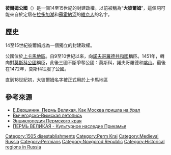 {{Expand language|time=2017-04-04T04:53:36+00:00}}
{{Infobox Former Country
|native_name=Ыджыт Перем öксуму
|conventional_long_name=彼爾姆公國
|common_name=Permyak
|continent=歐洲
|region=Russia
|country=俄羅斯
|year_start=1323年
|year_end=1505年
|date_start=
|date_end=
|event_start=部落合併
|event_end=[[莫斯科公國|莫斯科公國]]吞併
|p1=諾夫哥羅德共和國
|flag_p1=Coat of Arms of Veliky Novgorod.png
|s1=莫斯科公國
|flag_s1=
|image_flag=
|image_coat=Эмблема пермской земли (Саадачный покровец, около 1626 год).gif
|symbol=國旗
|image_map=Great Perm and Pelym principalities RU.jpg|image_map_caption=
|religion=[[東正教|東正教]]
|capital=[[彼爾姆|彼爾姆]]
|government_type=君主制
|legislature=
|title_leader=[[List_of_Rulers_of_Great_Perm|Prince of Great Perm]]
|leader1=
|year_leader1=
|leader2=馬蒂維·米哈伊洛維奇
|year_leader2=1481年–1505年
|title_deputy=
|deputy1=
|year_deputy1=
|common_languages=[[科米-彼爾米亞克語|科米-彼爾米亞克語]]
|currency=
}}

'''彼爾姆公國'''（{{lang-ru|'''Ыджыт Перем öксуму'''}}）是一個14至15世紀的封建政權。以前被稱為“'''大彼爾姆'''”，這個詞可能來自於定居在[[拉多加湖|拉多加湖]]和[[蘇霍納河|蘇霍納河]]的[[維京人|維京人]]的名字。

== 歷史 ==

14至15世紀彼爾姆成為一個獨立的封建政權。

公國位於[[上卡馬高地|上卡馬地區]]。自9至10世紀以來，向[[诺夫哥罗德共和国|諾夫哥羅德共和國]]稱臣。1451年，轉向對[[莫斯科公国|莫斯科公國]]稱臣，此後三國不斷爭奪公國：莫斯科，諾夫哥羅德和[[喀山汗國|喀山]]。最後在1472年，莫斯科征服了公國。

直到18世紀初，大彼爾姆名字被正式用於上卡馬地區

== 參考來源 ==
* [https://web.archive.org/web/20110928092418/http://www.istrodina.com/rodina_articul.php3?id=196&n=14 Е.Вершинин. Пермь Великая. Как Москва пришла на Урал] {{ru icon}}
* [http://www.yarensk.narod.ru/letopis/letopis.html Вычегодско-Вымская летопись] {{Wayback|url=http://www.yarensk.narod.ru/letopis/letopis.html |date=20170410081224 }} {{ru icon}}
* [http://enc.permculture.ru/showObject.do?object=1803686954 Энциклопедия Пермского края] {{Wayback|url=http://enc.permculture.ru/showObject.do?object=1803686954 |date=20190812065158 }} {{ru icon}}
* [https://web.archive.org/web/20110817201012/http://heritage.perm.ru/articles.php?lng=ru&pg=207 ПЕРМЬ ВЕЛИКАЯ - Культурное наследие Прикамья] {{ru icon}}

{{DEFAULTSORT:Principality Of Great Perm}}
[[Category:1505_disestablishments|Category:1505 disestablishments]]
[[Category:Perm_Krai|Category:Perm Krai]]
[[Category:Medieval_Russia|Category:Medieval Russia]]
[[Category:Permians|Category:Permians]]
[[Category:Novgorod_Republic|Category:Novgorod Republic]]
[[Category:Historical_regions_in_Russia|Category:Historical regions in Russia]]